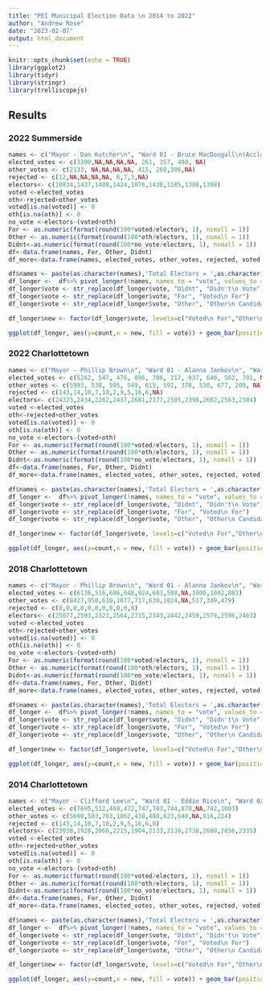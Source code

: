 ```yaml
---
title: "PEI Municipal Election Data \n 2014 to 2022"
author: "Andrew Rose"
date: "2023-02-07"
output: html_document
---
```


```r
knitr::opts_chunk$set(echo = TRUE)
library(ggplot2)
library(tidyr)
library(stringr)
library(trelliscopejs)
```

## Results {.tabset}


### 2022 Summerside

```r
names <- c("Mayor - Dan Kutcher\n", "Ward 01 - Bruce MacDougall\n(Acclaimed)\n", "Ward 02 - Justin Doiron\n(Acclaimed)\n", "Ward 03 - Barb Ramsay\n(Acclaimed)\n", "Ward 04 - Cory Snow\n(Acclaimed)\n", "Ward 05 - Barb Gallant\n", "Ward 06 - Norma McColeman\n", "Ward 07 - Rick Morrison\n", "Ward 08 - Carrie Adams\n(Acclaimed)\n")
elected_votes <- c(3390,NA,NA,NA,NA, 261, 357, 498, NA)
other_votes <- c(2133, NA,NA,NA,NA, 415, 260,306,NA)
rejected <- c(12,NA,NA,NA,NA, 6,7,3,NA)
electors<- c(10834,1437,1488,1424,1076,1438,1185,1388,1398)
voted <-elected_votes
oth<-rejected+other_votes
voted[is.na(voted)] <- 0
oth[is.na(oth)] <- 0
no_vote <-electors-(voted+oth)
For <- as.numeric(format(round(100*voted/electors, 1), nsmall = 1))
Other <- as.numeric(format(round(100*oth/electors, 1), nsmall = 1))
Didnt<-as.numeric(format(round(100*no_vote/electors, 1), nsmall = 1))
df<-data.frame(names, For, Other, Didnt)
df_more<-data.frame(names, elected_votes, other_votes, rejected, voted, For, no_vote, Other,oth, Didnt, electors)

df$names <- paste(as.character(names),'Total Electors = ',as.character(electors), sep=" ")
df_longer <-  df%>% pivot_longer(!names, names_to = "vote", values_to = "count")
df_longer$vote <- str_replace(df_longer$vote, "Didnt", "Didn't\n Vote")
df_longer$vote <- str_replace(df_longer$vote, "For", "Voted\n For")
df_longer$vote <- str_replace(df_longer$vote, "Other", "Other\n Candidates")

df_longer$new <- factor(df_longer$vote, levels=c("Voted\n For","Other\n Candidates","Didn't\n Vote"), labels=c("Voted\n For","Other\n Candidates","Didn't\n Vote")) 

ggplot(df_longer, aes(y=count,x = new, fill = vote)) + geom_bar(position="dodge", stat="identity")+labs(title = "2022 Summerside Municipal Election Results",x = "Vote Given", y = "Percentage of Votes Cast") + geom_text(aes(label = count, y = count+5), size = 3)+scale_fill_manual(values=c("grey", "pink", "yellow")) +theme(legend.position="none")+ facet_wrap(~names, nrow=3)
```

### 2022 Charlottetown

```r
names <- c("Mayor - Phillip Brown\n", "Ward 01 - Alanna Jankov\n", "Ward 02 - Justin Muttart\n", "Ward 03 - Norman Beck\n", "Ward 04 - Mitchell Tweel\n", "Ward 05 - Kevin Ramsay\n", "Ward 06 - Bob Doiron\n", "Ward 07 - John McAleer\n", "Ward 08 - Trevor MacKinnon\n", "Ward 09 - Julie McCabe\n", "Ward 10 - Terry Bernard\n(Acclaimed)\n")
elected_votes <- c(5262, 547, 476, 896, 706, 317, 837, 640, 562, 781, NA)
other_votes <- c(5993, 538, 595, 549, 615, 591, 378, 530, 677, 209, NA)
rejected <- c(143,14,10,7,10,2,9,5,16,6,NA)
electors<- c(24323,2434,2262,2437,2681,2177,2305,2398,2682,2563,2384)
voted <-elected_votes
oth<-rejected+other_votes
voted[is.na(voted)] <- 0
oth[is.na(oth)] <- 0
no_vote <-electors-(voted+oth)
For <- as.numeric(format(round(100*voted/electors, 1), nsmall = 1))
Other <- as.numeric(format(round(100*oth/electors, 1), nsmall = 1))
Didnt<-as.numeric(format(round(100*no_vote/electors, 1), nsmall = 1))
df<-data.frame(names, For, Other, Didnt)
df_more<-data.frame(names, elected_votes, other_votes, rejected, voted, For, no_vote, Other,oth, Didnt, electors)

df$names <- paste(as.character(names),'Total Electors = ',as.character(electors), sep=" ")
df_longer <-  df%>% pivot_longer(!names, names_to = "vote", values_to = "count")
df_longer$vote <- str_replace(df_longer$vote, "Didnt", "Didn't\n Vote")
df_longer$vote <- str_replace(df_longer$vote, "For", "Voted\n For")
df_longer$vote <- str_replace(df_longer$vote, "Other", "Other\n Candidates")

df_longer$new <- factor(df_longer$vote, levels=c("Voted\n For","Other\n Candidates","Didn't\n Vote"), labels=c("Voted\n For","Other\n Candidates","Didn't\n Vote")) 

ggplot(df_longer, aes(y=count,x = new, fill = vote)) + geom_bar(position="dodge", stat="identity")+labs(title = "2022 Charlottetown Municipal Election Results", x = "Vote Given", y = "Percentage of Votes Cast") + geom_text(aes(label = count, y = count+5), size = 3)+scale_fill_manual(values=c("grey", "pink", "yellow")) +theme(legend.position="none")+ facet_wrap(~names, nrow=3)
```



### 2018 Charlottetown

```r
names <- c("Mayor - Phillip Brown\n", "Ward 01 - Alanna Jankov\n", "Ward 02 - Terry MacLeod\n", "Ward 03 - Mike Duffy\n", "Ward 04 - Mitchell Tweel\n", "Ward 05 - Kevin Ramsay\n", "Ward 06 - Bob Doiron\n", "Ward 07 - Greg Rivard\n(Acclaimed)\n", "Ward 08 - Jason Coady\n", "Ward 09 - Julie McCabe\n", "Ward 10 - Terry Bernard\n")
elected_votes <- c(6136,516,686,648,924,603,588,NA,1000,1092,883)
other_votes <- c(8427,950,610,1077,717,630,1024,NA,517,349,479)
rejected <- c(0,0,0,0,0,0,0,0,0,0,0)
electors<- c(25077,2593,2323,2564,2715,2343,2442,2459,2579,2596,2463)
voted <-elected_votes
oth<-rejected+other_votes
voted[is.na(voted)] <- 0
oth[is.na(oth)] <- 0
no_vote <-electors-(voted+oth)
For <- as.numeric(format(round(100*voted/electors, 1), nsmall = 1))
Other <- as.numeric(format(round(100*oth/electors, 1), nsmall = 1))
Didnt<-as.numeric(format(round(100*no_vote/electors, 1), nsmall = 1))
df<-data.frame(names, For, Other, Didnt)
df_more<-data.frame(names, elected_votes, other_votes, rejected, voted, For, no_vote, Other,oth, Didnt, electors)

df$names <- paste(as.character(names),'Total Electors = ',as.character(electors), sep=" ")
df_longer <-  df%>% pivot_longer(!names, names_to = "vote", values_to = "count")
df_longer$vote <- str_replace(df_longer$vote, "Didnt", "Didn't\n Vote")
df_longer$vote <- str_replace(df_longer$vote, "For", "Voted\n For")
df_longer$vote <- str_replace(df_longer$vote, "Other", "Other\n Candidates")

df_longer$new <- factor(df_longer$vote, levels=c("Voted\n For","Other\n Candidates","Didn't\n Vote"), labels=c("Voted\n For","Other\n Candidates","Didn't\n Vote")) 

ggplot(df_longer, aes(y=count,x = new, fill = vote)) + geom_bar(position="dodge", stat="identity")+labs(title = "2018 Charlottetown Municipal Election Results", x = "Vote Given", y = "Percentage of Votes Cast") + geom_text(aes(label = count, y = count+5), size = 3)+scale_fill_manual(values=c("grey", "pink", "yellow")) +theme(legend.position="none")+ facet_wrap(~names, nrow=3)
```

### 2014 Charlottetown

```r
names <- c("Mayor - Clifford Lee\n", "Ward 01 - Eddie Rice\n", "Ward 02 - Terry MacLeod\n", "Ward 03 - Mike Duffy\n", "Ward 04 - Mitchell Tweel\n", "Ward 05 - Kevin Ramsay\n", "Ward 06 - Bob Doiron\n", "Ward 07 - Greg Rivard\n", "Ward 08 - Jason Coady\n(Acclaimed)\n", "Ward 09 - Melissa Hilton\n", "Ward 10 - Terry Bernard\n")
elected_votes <- c(7695,512,469,472,747,703,744,870,NA,742,1003)
other_votes <- c(5690,503,703,1062,438,488,623,640,NA,916,224)
rejected <- c(143,14,10,7,10,2,9,5,16,6,0)
electors<- c(23038,1928,2066,2215,1904,2133,2138,2738,2680,2856,2335)
voted <-elected_votes
oth<-rejected+other_votes
voted[is.na(voted)] <- 0
oth[is.na(oth)] <- 0
no_vote <-electors-(voted+oth)
For <- as.numeric(format(round(100*voted/electors, 1), nsmall = 1))
Other <- as.numeric(format(round(100*oth/electors, 1), nsmall = 1))
Didnt<-as.numeric(format(round(100*no_vote/electors, 1), nsmall = 1))
df<-data.frame(names, For, Other, Didnt)
df_more<-data.frame(names, elected_votes, other_votes, rejected, voted, For, no_vote, Other,oth, Didnt, electors)

df$names <- paste(as.character(names),'Total Electors = ',as.character(electors), sep=" ")
df_longer <-  df%>% pivot_longer(!names, names_to = "vote", values_to = "count")
df_longer$vote <- str_replace(df_longer$vote, "Didnt", "Didn't\n Vote")
df_longer$vote <- str_replace(df_longer$vote, "For", "Voted\n For")
df_longer$vote <- str_replace(df_longer$vote, "Other", "Other\n Candidates")

df_longer$new <- factor(df_longer$vote, levels=c("Voted\n For","Other\n Candidates","Didn't\n Vote"), labels=c("Voted\n For","Other\n Candidates","Didn't\n Vote")) 

ggplot(df_longer, aes(y=count,x = new, fill = vote)) + geom_bar(position="dodge", stat="identity")+labs(title = "2014 Charlottetown Municipal Election Results", x = "Vote Given", y = "Percentage of Votes Cast") + geom_text(aes(label = count, y = count+5), size = 3)+ scale_fill_manual(values=c("grey", "pink", "yellow")) +theme(legend.position="none")+ facet_wrap(~names, nrow=3)
```